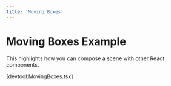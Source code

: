 ```yaml
---
title: 'Moving Boxes'
---
```


# Moving Boxes Example

This highlights how you can compose a scene with other React components.

[devtool:MovingBoxes.tsx]
